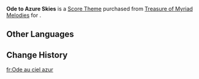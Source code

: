 {{Item Infobox
|id           = 319014
|title        = Ode to Azure Skies
|image        = Item Ode to Azure Skies.png
|type         = Score Themes
|source1      = [[Treasure of Myriad Melodies]]
}}
'''Ode to Azure Skies''' is a [[Score Theme]] purchased from [[Treasure of Myriad Melodies]] for {{Item|Repertoire Coins|x=600}}.

==Other Languages==
{{Other Languages
|en       = Ode to Azure Skies
|zhs      = 天青之诗
|zhs_rm   = 
|zht      = 天青之詩
|zht_rm   = 
|zh_tl    = 
|ja       = 青空の詩
|ja_rm    = 
|ja_tl    = 
|ko       = 맑은 하늘의 시
|ko_tl    = 
|es       = Oda celeste
|es_tl    = Celestial Ode
|fr       = Ode au ciel azur
|fr_tl    = Ode to the Azure Sky
|ru       = Ода небесам
|ru_tl    = 
|th       = บทกวีแห่งฟ้าสีคราม
|th_rm    = 
|th_tl    = 
|vi       = Áng Thơ Trời Xanh
|vi_tl    = 
|de       = Ode vom blauen Himmel
|de_tl    = 
|id       = Ode to Azure Skies
|pt       = Ode Aos Céus Azulados
|pt_tl    = 
|tr       = Masmavi Gökyüzüne Övgü
|tr_tl    = 
|it       = Ode ai cieli azzurri
|it_tl    = 
}}

==Change History==
{{Change History|5.5}}

[[fr:Ode au ciel azur]]